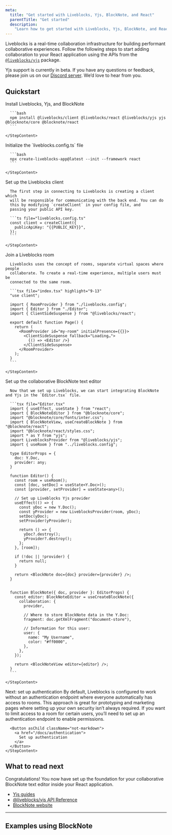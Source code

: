 ```yaml
---
meta:
  title: "Get started with Liveblocks, Yjs, BlockNote, and React"
  parentTitle: "Get started"
  description:
    "Learn how to get started with Liveblocks, Yjs, BlockNote, and React."
---
```


Liveblocks is a real-time collaboration infrastructure for building performant
collaborative experiences. Follow the following steps to start adding
collaboration to your React application using the APIs from the
[`@liveblocks/yjs`](/docs/api-reference/liveblocks-yjs) package.

<Banner title="Public beta">

Yjs support is currently in beta. If you have any questions or feedback, please
join us on our [Discord server](https://liveblocks.io/discord). We’d love to
hear from you.

</Banner>

## Quickstart

<Steps>
  <Step>
    <StepTitle>Install Liveblocks, Yjs, and BlockNote</StepTitle>
    <StepContent>

      ```bash
      npm install @liveblocks/client @liveblocks/react @liveblocks/yjs yjs @blocknote/core @blocknote/react
      ```

    </StepContent>

  </Step>
  <Step>
    <StepTitle>Initialize the `liveblocks.config.ts` file</StepTitle>
    <StepContent>

      ```bash
      npx create-liveblocks-app@latest --init --framework react
      ```

    </StepContent>

  </Step>

  <Step>
    <StepTitle>Set up the Liveblocks client</StepTitle>
    <StepContent>

      The first step in connecting to Liveblocks is creating a client which
      will be responsible for communicating with the back end. You can do
      this by modifying `createClient` in your config file, and
      passing your public API key.

      ```ts file="liveblocks.config.ts"
      const client = createClient({
        publicApiKey: "{{PUBLIC_KEY}}",
      });
      ```

    </StepContent>

  </Step>
  <Step>
    <StepTitle>Join a Liveblocks room</StepTitle>
    <StepContent>

      Liveblocks uses the concept of rooms, separate virtual spaces where people
      collaborate. To create a real-time experience, multiple users must be
      connected to the same room.

      ```tsx file="index.tsx" highlight="9-13"
      "use client";

      import { RoomProvider } from "./liveblocks.config";
      import { Editor } from "./Editor";
      import { ClientSideSuspense } from "@liveblocks/react";

      export default function Page() {
        return (
          <RoomProvider id="my-room" initialPresence={{}}>
            <ClientSideSuspense fallback="Loading…">
              {() => <Editor />}
            </ClientSideSuspense>
          </RoomProvider>
        );
      }
      ```

    </StepContent>

  </Step>
  <Step>
    <StepTitle>Set up the collaborative BlockNote text editor</StepTitle>
    <StepContent>

      Now that we set up Liveblocks, we can start integrating BlockNote and Yjs in the `Editor.tsx` file.

      ```tsx file="Editor.tsx"
      import { useEffect, useState } from "react";
      import { BlockNoteEditor } from "@blocknote/core";
      import "@blocknote/core/fonts/inter.css";
      import { BlockNoteView, useCreateBlockNote } from "@blocknote/react";
      import "@blocknote/react/styles.css";
      import * as Y from "yjs";
      import LiveblocksProvider from "@liveblocks/yjs";
      import { useRoom } from "../liveblocks.config";

      type EditorProps = {
        doc: Y.Doc,
        provider: any;
      }

      function Editor() {
        const room = useRoom();
        const [doc, setDoc] = useState<Y.Doc>();
        const [provider, setProvider] = useState<any>();

        // Set up Liveblocks Yjs provider
        useEffect(() => {
          const yDoc = new Y.Doc();
          const yProvider = new LiveblocksProvider(room, yDoc);
          setDoc(yDoc);
          setProvider(yProvider);

          return () => {
            yDoc?.destroy();
            yProvider?.destroy();
          };
        }, [room]);

        if (!doc || !provider) {
          return null;
        }

        return <BlockNote doc={doc} provider={provider} />;
      }


      function BlockNote({ doc, provider }: EditorProps) {
        const editor: BlockNoteEditor = useCreateBlockNote({
          collaboration: {
            provider,

            // Where to store BlockNote data in the Y.Doc:
            fragment: doc.getXmlFragment("document-store"),

            // Information for this user:
            user: {
              name: "My Username",
              color: "#ff0000",
            },
          },
        });

        return <BlockNoteView editor={editor} />;
      }
      ```

    </StepContent>

  </Step>

  <Step lastStep>
    <StepTitle>Next: set up authentication</StepTitle>
    <StepContent>
      By default, Liveblocks is configured to work without an authentication endpoint
      where everyone automatically has access to rooms. This approach is great for
      prototyping and marketing pages where setting up your own security isn’t always
      required. If you want to limit access to a room for certain users, you’ll need
      to set up an authentication endpoint to enable permissions.

      <Button asChild className="not-markdown">
        <a href="/docs/authentication">
          Set up authentication
        </a>
      </Button>
    </StepContent>

  </Step>

</Steps>

## What to read next

Congratulations! You now have set up the foundation for your collaborative
BlockNote text editor inside your React application.

- [Yjs guides](/docs/guides?technologies=yjs)
- [@liveblocks/yjs API Reference](/docs/api-reference/liveblocks-yjs)
- [BlockNote website](https://www.blocknotejs.org/)

---

## Examples using BlockNote

<ListGrid columns={2}>
  <ExampleCard
    example={{
      title: "Collaborative Text Editor",
      slug: "collaborative-text-editor/nextjs-yjs-blocknote",
      image: "/images/examples/thumbnails/text-editor.jpg",
    }}
    technologies={["nextjs"]}
    openInNewWindow
  />
  <ExampleCard
    example={{
      title: "Advanced Collaborative Text Editor",
      slug: "collaborative-text-editor-advanced/nextjs-yjs-blocknote-advanced",
      image: "/images/examples/thumbnails/text-editor-advanced.jpg",
    }}
    technologies={["nextjs"]}
    openInNewWindow
  />
</ListGrid>
